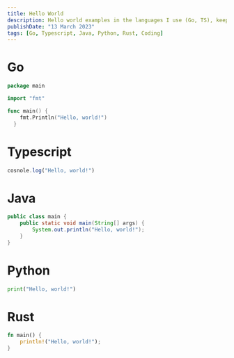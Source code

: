 ```yaml
---
title: Hello World
description: Hello world examples in the languages I use (Go, TS), keep in my toolbox (Java, Python) and that I am curious about (Rust).
publishDate: "13 March 2023"
tags: [Go, Typescript, Java, Python, Rust, Coding]
---
```


# Go
```go
package main

import "fmt"

func main() {
    fmt.Println("Hello, world!")
  }
```

# Typescript
```ts
cosnole.log("Hello, world!")
```

# Java
```java
public class main {
  	public static void main(String[] args) {
      	System.out.println("Hello, world!");
    }
}
```

# Python
```py
print("Hello, world!")
```


# Rust
```rs
fn main() {
	println!("Hello, world!");
}
```

